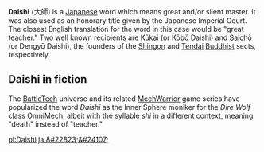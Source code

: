 '''Daishi''' (&#22823;&#24107;) is a [[Japanese language|Japanese]] word which means great and/or silent master.  It was also used as an honorary title given by the Japanese Imperial Court.  The closest English translation for the word in this case would be "great teacher."  Two well known recipients are [[Kukai|K&#363;kai]] (or K&#333;b&#333; Daishi) and [[Saicho|Saich&#333;]] (or Dengy&#333; Daishi), the founders of the [[Shingon Buddhism|Shingon]] and [[Tendai]] [[Buddhism|Buddhist]] sects, respectively.  

== Daishi in fiction ==

The [[BattleTech]] universe and its related [[MechWarrior]] game series have popularized the word ''Daishi'' as the Inner Sphere moniker for the ''Dire Wolf'' class OmniMech, albeit with the syllable ''shi'' in a different context, meaning "death" instead of "teacher."

{{japan-stub}}

[[pl:Daishi]]
[[ja:&#22823;&#24107;]]